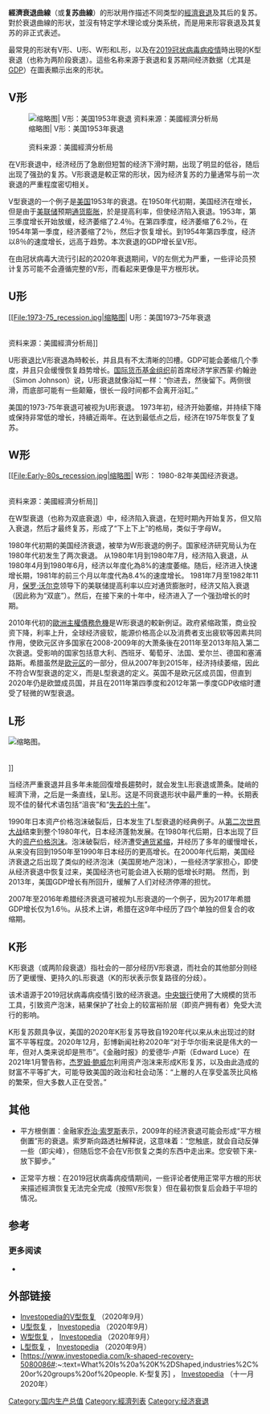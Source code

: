 '''經濟衰退曲線'''（或'''复苏曲線'''）的形狀用作描述不同类型的[[經濟衰退|經濟衰退]]及其后的复苏。對於衰退曲線的形状，並沒有特定学术理论或分类系统，而是用来形容衰退及其复苏的非正式表述。

最常見的形狀有V形、U形、W形和L形，以及在[[2019冠状病毒病疫情|2019冠状病毒病疫情]]時出現的K型衰退（也称为两阶段衰退）。這些名称来源于衰退和复苏期间经济数据（尤其是[[GDP|GDP]]）在圖表顯示出來的形状。

== V形 ==
[[File:1953_recession_in_US.jpg|缩略图| V形：美国1953年衰退<br /><br />{{Legend inline|#4682B4|實際GDP的變化百分比（年度；季節性調整）|border=1px solid #aaa}} 
{{Legend inline|#800000|1947-2009年GDP平均增長|border=1px solid #aaa}}资料来源：美國經濟分析局]]

在V形衰退中，经济经历了急剧但短暂的经济下滑时期，出现了明显的低谷，随后出现了强劲的复苏。V形衰退是較正常的形状，因为经济复苏的力量通常与前一次衰退的严重程度密切相关。

V型衰退的一个例子是[[美国|美国]]1953年的衰退。在1950年代初期，美国经济在增长，但是由于[[美联储|美联储]]预期[[通货膨胀|通货膨胀]]，於是提高利率，但使经济陷入衰退。1953年，第三季度增长开始放缓，经济萎缩了2.4％。在第四季度，经济萎缩了6.2％，在1954年第一季度，经济萎缩了2％，然后才恢复增长。到1954年第四季度，经济以8％的速度增长，远高于趋势。本次衰退的GDP增长呈V形。 

在由冠状病毒大流行引起的2020年衰退期间，V的左侧尤为严重，一些评论员预计复苏可能不会遵循完整的V形，而看起来更像是平方根形状。 

== U形 ==

[[File:1973-75_recession.jpg|缩略图| U形：美国1973–75年衰退<br /><br />{{Legend inline|#4682B4|實際GDP的變化百分比（年度；季節性調整）}}

{{Legend inline|#800000|1947-2009年GDP平均增長}}资料来源：美國經濟分析局]]

U形衰退比V形衰退為時較长，并且具有不太清晰的凹槽。GDP可能会萎缩几个季度，并且只会缓慢恢复趋势增长。[[国际货币基金组织|国际货币基金组织]]前首席经济学家西蒙·约翰逊（Simon Johnson）说，U形衰退就像浴缸一样：“你进去，然後留下。两侧很滑，而底部可能有一些颠簸，很长一段时间都不会离开浴缸。” 

美国的1973-75年衰退可被视为U形衰退。 1973年初，经济开始萎缩，并持续下降或保持非常低的增长，持續近兩年。在达到最低点之后，经济在1975年恢复了复苏。

== W形 ==

[[File:Early-80s_recession.jpg|缩略图| W形： 1980-82年美国经济衰退。<br /><br />{{Legend inline|#4682B4|实际国内生产总值的百分比变化（年度；季节性调整）|border=1px solid #aaa}}

{{Legend inline|#800000|1947-2009年GDP平均增長|border=1px solid #aaa}}资料来源：美國經濟分析局]]

在W型衰退（也称为双底衰退）中，经济陷入衰退，在短时期內开始复苏，但又陷入衰退，然后才最终复苏，形成了“下上下上”的格局，类似于字母W。

1980年代初期的美国经济衰退，被举为W形衰退的例子。国家经济研究局认为在1980年代初发生了两次衰退。 从1980年1月到1980年7月，经济陷入衰退，从1980年4月到1980年6月，经济以年度化為8%的速度萎缩。随后，经济进入快速增长期，1981年的前三个月以年度代為8.4%的速度增长。 1981年7月至1982年11月，[[保罗·沃尔克|保罗·沃尔克]]领导下的美联储提高利率以应对通货膨胀时，经济又陷入衰退（因此称为“双底”）。然后，在接下来的十年中，经济进入了一个强劲增长的时期。

2010年代初的[[歐洲主權債務危機|歐洲主權債務危機]]是W形衰退的較新例证。政府紧缩政策，商业投资下降，利率上升，全球经济疲软，能源价格高企以及消费者支出疲软等因素共同作用，使欧元区许多国家在2008-2009年的大萧条後在2011年至2013年陷入第二次衰退。受影响的国家包括意大利、西班牙、葡萄牙、法国、爱尔兰、德国和塞浦路斯。希腊虽然是[[欧元区|欧元区]]的一部分，但从2007年到2015年，经济持续萎缩，因此不符合W型衰退的定义，而是L型衰退的定义。英国不是欧元区成员国，但直到2020年仍是欧盟成员国，并且在2011年第四季度和2012年第一季度GDP收缩时遭受了轻微的W型衰退。

== L形 ==

[[File:Japan's_asset_bubble.jpg|缩略图]]。<br /><br />{{Legend inline|#4682B4|实际国内生产总值的百分比变化（年度；季节性调整） |border=1px solid #aaa}}<br />{{Legend inline|#800000|1950–2000年GDP平均增长|border=1px solid #aaa}}]]

当经济严重衰退并且多年未能回復增長趨勢时，就会发生L形衰退或萧条。陡峭的經濟下滑，之后是一条直线，呈L形。这是不同衰退形状中最严重的一种。长期表现不佳的替代术语包括“沮丧”和“[[失去的十年|失去的十年]]”。

1990年日本资产价格泡沫破裂后，日本发生了L型衰退的经典例子。从[[第二次世界大战|第二次世界大战]]结束到整个1980年代，日本经济蓬勃发展。在1980年代后期，日本出现了巨大的[[泡沫經濟|资产价格泡沫]]。泡沫破裂后，经济遭受[[通货紧缩|通货紧缩]]，并经历了多年的缓慢增长，从来没有回到1950年至1990年日本经历的更高增长。在2000年代后期，美国经济衰退之后出现了类似的经济泡沫（美国房地产泡沫），一些经济学家担心，即使从经济衰退中恢复过来，美国经济也可能会进入长期的低增长时期。 然而，到2013年，美国GDP增长有所回升，缓解了人们对经济停滞的担忧。

2007年至2016年希腊经济衰退可被视为L形衰退的一个例子，因为2017年希腊GDP增长仅为1.6％。从技术上讲，希腊在这9年中经历了四个单独的但复合的收缩期。

== K形 ==

K形衰退（或两阶段衰退）指社会的一部分经历V形衰退，而社会的其他部分则经历了更缓慢、更持久的L形衰退（K的形状表示恢复路径的分歧）。 

该术语源于2019冠状病毒病疫情引致的经济衰退。[[中央银行|中央银行]]使用了大規模的货币工具，引致资产泡沫，結果保护了社会上的较富裕阶层（即资产拥有者）免受大流行的影响。

K形复苏颇具争议，美国的2020年K形复苏导致自1920年代以来从未出现过的财富不平等程度。2020年12月，彭博新闻社称2020年“对于华尔街来说是伟大的一年，但对人类来说却是熊市”。《金融时报》的爱德华·卢斯（Edward Luce）在2021年1月警告称，[[杰罗姆·鲍威尔|杰罗姆·鲍威尔]]利用资产泡沫来形成K形复苏，以及由此造成的财富不平等扩大，可能导致美国的政治和社会动荡：“上層的人在享受盖茨比风格的繁荣，但大多数人正在受苦。” 

== 其他 ==
*平方根倒置：金融家[[乔治·索罗斯|乔治·索罗斯]]表示，2009年的经济衰退可能会形成“平方根倒置”形的衰退。索罗斯向路透社解释说，这意味着：“您触底，就会自动反弹一些（即尖峰），但随后您不会在V形恢复之类的东西中走出来。您安顿下来-放下脚步。” 

*正常平方根：在2019冠状病毒病疫情期间，一些评论者使用正常平方根的形状来描述經濟恢复无法完全完成（按照V形恢复）但在最初恢复后会趋于平坦的情况。

== 参考 ==
{{Reflist}}

=== 更多阅读 ===
* {{Cite news|title=U, V or W for recovery|date=August 22, 2009|work=[[The_Economist|The Economist]]|pages=10–11|accessdate=2009-08-30|url=http://the-economist.com/displaystory.cfm?story_id=14258893|archiveurl=https://archive.is/20130205111335/http://the-economist.com/displaystory.cfm?story_id=14258893|archivedate=February 5, 2013}}

== 外部链接 ==

* [[Investopedia|Investopedia的]][https://www.investopedia.com/terms/v/v-shaped-recovery.asp V型恢复] {{Wayback|url=https://www.investopedia.com/terms/v/v-shaped-recovery.asp |date=20220216160641 }}（2020年9月）
* [https://www.investopedia.com/terms/u/u-shaped-recovery.asp U型恢复] {{Wayback|url=https://www.investopedia.com/terms/u/u-shaped-recovery.asp |date=20211020145644 }}， [[Investopedia|Investopedia]] （2020年9月）
* [https://www.investopedia.com/terms/w/w-shaped-recovery.asp W型恢复] {{Wayback|url=https://www.investopedia.com/terms/w/w-shaped-recovery.asp |date=20211022013239 }}， [[Investopedia|Investopedia]] （2020年9月）
* [https://www.investopedia.com/terms/l/l-shaped-recession.asp L型恢复] {{Wayback|url=https://www.investopedia.com/terms/l/l-shaped-recession.asp |date=20211130120542 }}， [[Investopedia|Investopedia]] （2020年9月）
* [https://www.investopedia.com/k-shaped-recovery-5080086#:~:text=What%20Is%20a%20K%2DShaped,industries%2C%20or%20groups%20of%20people. K-型复苏] {{Wayback|url=https://www.investopedia.com/k-shaped-recovery-5080086#:~:text=What%20Is%20a%20K%2DShaped,industries%2C%20or%20groups%20of%20people. |date=20220228055513 }}， [[Investopedia|Investopedia]] （十一月2020年）

[[Category:国内生产总值|Category:国内生产总值]]
[[Category:經濟列表|Category:經濟列表]]
[[Category:经济衰退|Category:经济衰退]]